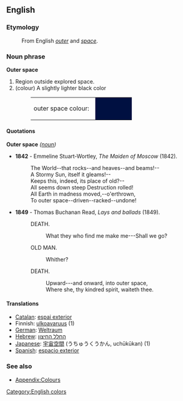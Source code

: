 {{Wikipedia}}
==English==
===Etymology===
:From English ''[[outer]]'' and ''[[space]]''.
===Noun phrase===
'''Outer space''' 
# Region outside explored space.
# (colour) A slightly lighter black color 
#:<table><tr><td>outer space colour: &nbsp;</td><td bgcolor="#001041" width="80">&nbsp; </td></tr></table>

====Quotations====
;'''Outer space''' ''([[noun]])'' 
*'''1842''' - Emmeline Stuart-Wortley, ''The Maiden of Moscow'' (1842).
*:The World--that rocks--and heaves--and beams!--
*:A Stormy Sun, itself it gleams!--
*:Keeps this, indeed, its place of old?--
*:All seems down steep Destruction rolled!
*:All Earth in madness moved,--o'erthrown,
*:To outer space--driven--racked--undone!
*'''1849''' - Thomas Buchanan Read, ''Lays and ballads'' (1849).
*:DEATH.
*::What they who find me make me---Shall we go?
*:OLD MAN.
*::Whither?
*:DEATH.
*::Upward---and onward, into outer space,
*::Where she, thy kindred spirit, waiteth thee.

====Translations====
*[[Catalan]]: [[espai exterior]]
*Finnish: [[ulkoavaruus]] (1)
*[[German]]: [[Weltraum]]
*[[Hebrew]]: [[החלל החיצון]]
*[[Japanese]]: [[宇宙空間]] (うちゅうくうかん, uchūkūkan) (1)
*[[Spanish]]: [[espacio exterior]]

===See also===
*[[Wiktionary_Appendix:Colours|Appendix:Colours]]

[[Category:English colors]]